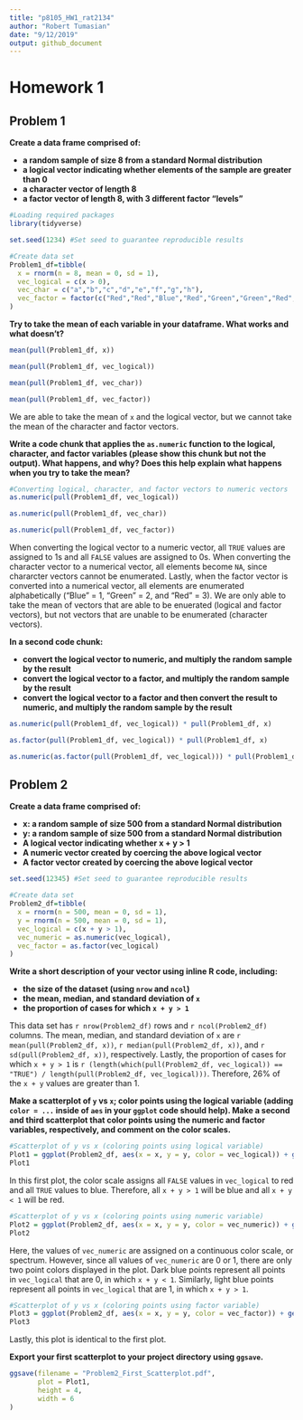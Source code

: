 ```yaml
---
title: "p8105_HW1_rat2134"
author: "Robert Tumasian"
date: "9/12/2019"
output: github_document
---
```


# Homework 1

## Problem 1

**Create a data frame comprised of:**

* **a random sample of size 8 from a standard Normal distribution**
* **a logical vector indicating whether elements of the sample are greater than 0**
* **a character vector of length 8**
* **a factor vector of length 8, with 3 different factor "levels"**

```r
#Loading required packages
library(tidyverse)
```

```r
set.seed(1234) #Set seed to guarantee reproducible results

#Create data set
Problem1_df=tibble(
  x = rnorm(n = 8, mean = 0, sd = 1),
  vec_logical = c(x > 0),
  vec_char = c("a","b","c","d","e","f","g","h"),
  vec_factor = factor(c("Red","Red","Blue","Red","Green","Green","Red","Red"))
)
```

**Try to take the mean of each variable in your dataframe. What works and what doesn't?**

```r
mean(pull(Problem1_df, x))

mean(pull(Problem1_df, vec_logical))

mean(pull(Problem1_df, vec_char)) 

mean(pull(Problem1_df, vec_factor))
```

We are able to take the mean of `x` and the logical vector, but we cannot take the mean of the character and factor vectors.


**Write a code chunk that applies the `as.numeric` function to the logical, character, and factor variables (please show this chunk but not the output). What happens, and why? Does this help explain what happens when you try to take the mean?**

```r
#Converting logical, character, and factor vectors to numeric vectors
as.numeric(pull(Problem1_df, vec_logical))

as.numeric(pull(Problem1_df, vec_char))

as.numeric(pull(Problem1_df, vec_factor))
```

When converting the logical vector to a numeric vector, all `TRUE` values are assigned to 1s and all `FALSE` values are assigned to 0s. When converting the character vector to a numerical vector, all elements become `NA`, since chararcter vectors cannot be enumerated. Lastly, when the factor vector is converted into a numerical vector, all elements are enumerated alphabetically ("Blue" = 1, "Green" = 2, and "Red" = 3). We are only able to take the mean of vectors that are able to be enuerated (logical and factor vectors), but not vectors that are unable to be enumerated (character vectors).

**In a second code chunk:**

* **convert the logical vector to numeric, and multiply the random sample by the result**
* **convert the logical vector to a factor, and multiply the random sample by the result**
* **convert the logical vector to a factor and then convert the result to numeric, and multiply the random sample by the result**

```r
as.numeric(pull(Problem1_df, vec_logical)) * pull(Problem1_df, x)

as.factor(pull(Problem1_df, vec_logical)) * pull(Problem1_df, x)

as.numeric(as.factor(pull(Problem1_df, vec_logical))) * pull(Problem1_df, x)
```

## Problem 2

**Create a data frame comprised of:**

* **x: a random sample of size 500 from a standard Normal distribution**
* **y: a random sample of size 500 from a standard Normal distribution**
* **A logical vector indicating whether x + y > 1**
* **A numeric vector created by coercing the above logical vector**
* **A factor vector created by coercing the above logical vector**

```r
set.seed(12345) #Set seed to guarantee reproducible results

#Create data set
Problem2_df=tibble(
  x = rnorm(n = 500, mean = 0, sd = 1),
  y = rnorm(n = 500, mean = 0, sd = 1),
  vec_logical = c(x + y > 1),
  vec_numeric = as.numeric(vec_logical),
  vec_factor = as.factor(vec_logical)
)
```

**Write a short description of your vector using inline R code, including:**

* **the size of the dataset (using `nrow` and `ncol`)** 
* **the mean, median, and standard deviation of `x`**
* **the proportion of cases for which `x + y > 1`**

This data set has `r nrow(Problem2_df)` rows and `r ncol(Problem2_df)` columns. The mean, median, and standard deviation of `x` are `r mean(pull(Problem2_df, x))`, `r median(pull(Problem2_df, x))`, and `r sd(pull(Problem2_df, x))`, respectively. Lastly, the proportion of cases for which `x + y > 1` is `r (length(which(pull(Problem2_df, vec_logical)) == "TRUE") / length(pull(Problem2_df, vec_logical)))`. Therefore, 26% of the `x + y` values are greater than 1.

**Make a scatterplot of `y` vs `x`; color points using the logical variable (adding `color = ...` inside of `aes` in your `ggplot` code should help). Make a second and third scatterplot that color points using the numeric and factor variables, respectively, and comment on the color scales.**

```r
#Scatterplot of y vs x (coloring points using logical variable)
Plot1 = ggplot(Problem2_df, aes(x = x, y = y, color = vec_logical)) + geom_point()
Plot1
```

In this first plot, the color scale assigns all `FALSE` values in `vec_logical` to red and all `TRUE` values to blue. Therefore, all `x + y > 1` will be blue and all `x + y < 1` will be red.

```r
#Scatterplot of y vs x (coloring points using numeric variable)
Plot2 = ggplot(Problem2_df, aes(x = x, y = y, color = vec_numeric)) + geom_point()
Plot2
```

Here, the values of `vec_numeric` are assigned on a continuous color scale, or spectrum. However, since all values of `vec_numeric` are 0 or 1, there are only two point colors displayed in the plot. Dark blue points represent all points in `vec_logical` that are 0, in which `x + y < 1`. Similarly, light blue points represent all points in `vec_logical` that are 1, in which `x + y > 1`.

```r
#Scatterplot of y vs x (coloring points using factor variable)
Plot3 = ggplot(Problem2_df, aes(x = x, y = y, color = vec_factor)) + geom_point()
Plot3
```

Lastly, this plot is identical to the first plot. 

**Export your first scatterplot to your project directory using `ggsave`.**

```r
ggsave(filename = "Problem2_First_Scatterplot.pdf", 
       plot = Plot1,
       height = 4,
       width = 6
)
```
